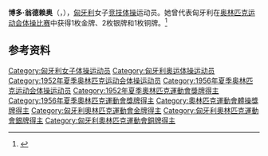 {{NoteTA|G1=Sports}}
{{eastern name order|[[匈牙利语|匈牙利语]]}}

'''博多·翁德赖奥'''（{{lang-hu|Bodó Andrea}}，{{bd|1934年|8月4日||}}），[[匈牙利|匈牙利]]女子[[竞技体操|竞技体操]]运动员。她曾代表匈牙利在[[奥林匹克运动会体操比赛|奥林匹克运动会体操比赛]]中获得1枚金牌、2枚银牌和1枚铜牌。<ref>{{Cite web|title=Andrea BODO|url=https://www.olympic.org/andrea-bodo|accessdate=2021-04-02|work=International Olympic Committee|archive-date=2016-10-08|archive-url=https://web.archive.org/web/20161008120240/https://www.olympic.org/andrea-bodo|dead-url=no}}</ref>

== 参考资料 ==
{{reflist}}

{{Authority control}}
{{DEFAULTSORT:Bodó, Andrea}}
[[Category:匈牙利女子体操运动员|Category:匈牙利女子体操运动员]]
[[Category:匈牙利奥运体操运动员|Category:匈牙利奥运体操运动员]]
[[Category:1952年夏季奥林匹克运动会体操运动员|Category:1952年夏季奥林匹克运动会体操运动员]]
[[Category:1956年夏季奥林匹克运动会体操运动员|Category:1956年夏季奥林匹克运动会体操运动员]]
[[Category:1952年夏季奧林匹克運動會獎牌得主|Category:1952年夏季奧林匹克運動會獎牌得主]]
[[Category:1956年夏季奧林匹克運動會獎牌得主|Category:1956年夏季奧林匹克運動會獎牌得主]]
[[Category:奧林匹克運動會體操獎牌得主|Category:奧林匹克運動會體操獎牌得主]]
[[Category:匈牙利奧林匹克運動會金牌得主|Category:匈牙利奧林匹克運動會金牌得主]]
[[Category:匈牙利奧林匹克運動會銀牌得主|Category:匈牙利奧林匹克運動會銀牌得主]]
[[Category:匈牙利奧林匹克運動會銅牌得主|Category:匈牙利奧林匹克運動會銅牌得主]]